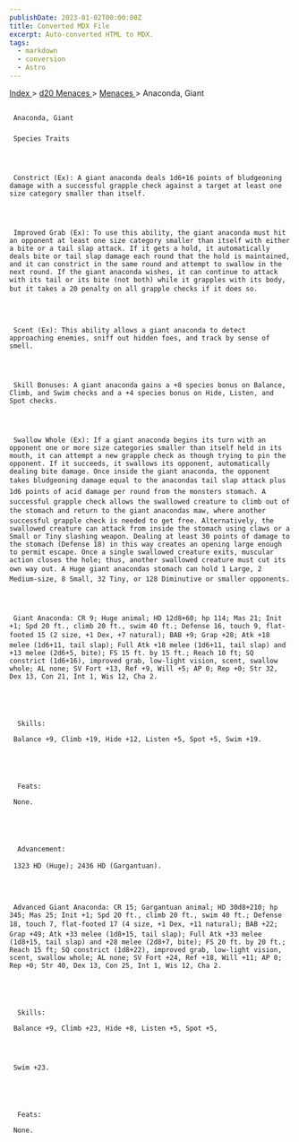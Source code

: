 ```yaml
---
publishDate: 2023-01-02T00:00:00Z
title: Converted MDX File
excerpt: Auto-converted HTML to MDX.
tags:
  - markdown
  - conversion
  - Astro
---
```







[
      Index
     ](-index)
     >
     [
      d20 Menaces
     ](menaces-d20-index)
     >
     [
      Menaces
     ](menaces-d20-menaces-index)
     > Anaconda, Giant
    





## 
     Anaconda, Giant
    


### 
     Species Traits
    



     Constrict (Ex): A giant anaconda deals 1d6+16 points of bludgeoning damage with a successful grapple check against a target at least one size category smaller than itself.
    



     Improved Grab (Ex): To use this ability, the giant anaconda must hit an opponent at least one size category smaller than itself with either a bite or a tail slap attack. If it gets a hold, it automatically deals bite or tail slap damage each round that the hold is maintained, and it can constrict in the same round and attempt to swallow in the next round. If the giant anaconda wishes, it can continue to attack with its tail or its bite (not both) while it grapples with its body, but it takes a 20 penalty on all grapple checks if it does so.
    



     Scent (Ex): This ability allows a giant anaconda to detect approaching enemies, sniff out hidden foes, and track by sense of smell.
    



     Skill Bonuses: A giant anaconda gains a +8 species bonus on Balance, Climb, and Swim checks and a +4 species bonus on Hide, Listen, and Spot checks.
    



     Swallow Whole (Ex): If a giant anaconda begins its turn with an opponent one or more size categories smaller than itself held in its mouth, it can attempt a new grapple check as though trying to pin the opponent. If it succeeds, it swallows its opponent, automatically dealing bite damage. Once inside the giant anaconda, the opponent takes bludgeoning damage equal to the anacondas tail slap attack plus 1d6 points of acid damage per round from the monsters stomach. A successful grapple check allows the swallowed creature to climb out of the stomach and return to the giant anacondas maw, where another successful grapple check is needed to get free. Alternatively, the swallowed creature can attack from inside the stomach using claws or a Small or Tiny slashing weapon. Dealing at least 30 points of damage to the stomach (Defense 18) in this way creates an opening large enough to permit escape. Once a single swallowed creature exits, muscular action closes the hole; thus, another swallowed creature must cut its own way out. A Huge giant anacondas stomach can hold 1 Large, 2 Medium-size, 8 Small, 32 Tiny, or 128 Diminutive or smaller opponents.
    



     Giant Anaconda: CR 9; Huge animal; HD 12d8+60; hp 114; Mas 21; Init +1; Spd 20 ft., climb 20 ft., swim 40 ft.; Defense 16, touch 9, flat-footed 15 (2 size, +1 Dex, +7 natural); BAB +9; Grap +28; Atk +18 melee (1d6+11, tail slap); Full Atk +18 melee (1d6+11, tail slap) and +13 melee (2d6+5, bite); FS 15 ft. by 15 ft.; Reach 10 ft; SQ constrict (1d6+16), improved grab, low-light vision, scent, swallow whole; AL none; SV Fort +13, Ref +9, Will +5; AP 0; Rep +0; Str 32, Dex 13, Con 21, Int 1, Wis 12, Cha 2.
    




      Skills:
     
     Balance +9, Climb +19, Hide +12, Listen +5, Spot +5, Swim +19.
    




      Feats:
     
     None.
    




      Advancement:
     
     1323 HD (Huge); 2436 HD (Gargantuan).
    



     Advanced Giant Anaconda: CR 15; Gargantuan animal; HD 30d8+210; hp 345; Mas 25; Init +1; Spd 20 ft., climb 20 ft., swim 40 ft.; Defense 18, touch 7, flat-footed 17 (4 size, +1 Dex, +11 natural); BAB +22; Grap +49; Atk +33 melee (1d8+15, tail slap); Full Atk +33 melee (1d8+15, tail slap) and +28 melee (2d8+7, bite); FS 20 ft. by 20 ft.; Reach 15 ft; SQ constrict (1d8+22), improved grab, low-light vision, scent, swallow whole; AL none; SV Fort +24, Ref +18, Will +11; AP 0; Rep +0; Str 40, Dex 13, Con 25, Int 1, Wis 12, Cha 2.
    




      Skills:
     
     Balance +9, Climb +23, Hide +8, Listen +5, Spot +5,
    



     Swim +23.
    




      Feats:
     
     None.
    




